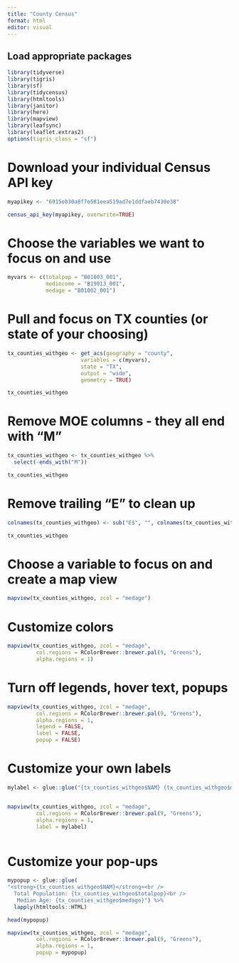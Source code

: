 ```yaml
---
title: "County Census"
format: html
editor: visual
---
```


## Load appropriate packages

```r

library(tidyverse)
library(tigris)
library(sf) 
library(tidycensus) 
library(htmltools)
library(janitor) 
library(here)
library(mapview) 
library(leafsync)
library(leaflet.extras2)
options(tigris_class = "sf")

```

# Download your individual Census API key

```r

myapikey <- "6915eb30a8f7e581eea519ad7e1ddfaeb7430e38"

census_api_key(myapikey, overwrite=TRUE)

```

# Choose the variables we want to focus on and use

```r

myvars <- c(totalpop = "B01003_001",
            medincome = "B19013_001",
            medage = "B01002_001")

```

# Pull and focus on TX counties (or state of your choosing)

```r

tx_counties_withgeo <- get_acs(geography = "county",
                       variables = c(myvars),
                       state = "TX",
                       output = "wide",
                       geometry = TRUE)

tx_counties_withgeo

```

# Remove MOE columns - they all end with "M"

```r

tx_counties_withgeo <- tx_counties_withgeo %>%
  select(-ends_with("M"))

tx_counties_withgeo

```

# Remove trailing "E" to clean up

```r

colnames(tx_counties_withgeo) <- sub("E$", "", colnames(tx_counties_withgeo)) # $ means end of string only

tx_counties_withgeo
```

# Choose a variable to focus on and create a map view

```r

mapview(tx_counties_withgeo, zcol = "medage")


```

# Customize colors

```r

mapview(tx_counties_withgeo, zcol = "medage", 
         col.regions = RColorBrewer::brewer.pal(9, "Greens"), 
         alpha.regions = 1)

```

# Turn off legends, hover text, popups

```r

mapview(tx_counties_withgeo, zcol = "medage", 
         col.regions = RColorBrewer::brewer.pal(9, "Greens"), 
         alpha.regions = 1,
         legend = FALSE, 
         label = FALSE, 
         popup = FALSE)


```

# Customize your own labels

```r

mylabel <- glue::glue("{tx_counties_withgeo$NAM} {tx_counties_withgeo$medage}")


mapview(tx_counties_withgeo, zcol = "medage", 
         col.regions = RColorBrewer::brewer.pal(9, "Greens"), 
         alpha.regions = 1,
         label = mylabel)



```

# Customize your pop-ups

```r

mypopup <- glue::glue(
"<strong>{tx_counties_withgeo$NAM}</strong><br />
  Total Population: {tx_counties_withgeo$totalpop}<br />
   Median Age: {tx_counties_withgeo$medage}") %>% 
  lapply(htmltools::HTML)

```

```r

head(mypopup)

```

```r
mapview(tx_counties_withgeo, zcol = "medage", 
         col.regions = RColorBrewer::brewer.pal(9, "Greens"), 
         alpha.regions = 1,
         popup = mypopup)
```
